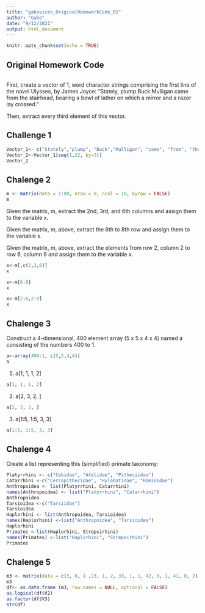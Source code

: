 ```yaml
---
title: "gabovicen_OriginalHomeworkCode_01"
author: "Gabo"
date: "9/12/2021"
output: html_document
---
```


```r
knitr::opts_chunk$set(echo = TRUE)
```

## Original Homework Code



```r
```

First, create a vector of 1, word character strings comprising the first line of the novel Ulysses, by James Joyce: “Stately, plump Buck Mulligan came from the stairhead, bearing a bowl of lather on which a mirror and a razor lay crossed.”

Then, extract every third element of this vector.

## Challenge 1

```r
Vector_1<- c("Stately","plump", "Buck","Mulligan", "came", "from", "the", "stairhead", "bearing", "a", "bowl", "of", "lather", "on", "which", "a", "mirror", "and", "a", "razor", "lay", "crossed")
Vector_2<-Vector_1[seq(1,22, by=3)]
Vector_2
```

## Chalenge 2

```r
m <- matrix(data = 1:80, nrow = 8, ncol = 10, byrow = FALSE)
m
```


Given the matrix, m, extract the 2nd, 3rd, and 6th columns and assign them to the variable x.

Given the matrix, m, above, extract the 6th to 8th row and assign them to the variable x.

Given the matrix, m, above, extract the elements from row 2, column 2 to row 6, column 9 and assign them to the variable x.


```r
x<-m[,c(2,3,6)]
x
```
```r
x<-m[6:8]
x
```
```r
x<-m[2:6,2:9]
x
```

## Chalenge 3

Construct a 4-dimensional, 400 element array (5 x 5 x 4 x 4) named a consisting of the numbers 400 to 1.

```r
a<-array(400:1, c(5,5,4,4))
a
```

1) a[1, 1, 1, 2]

```r
a[1, 1, 1, 2]
```

2) a[2, 3, 2, ]

```r
a[2, 3, 2, ]
```

3) a[1:5, 1:5, 3, 3]

```r
a[1:5, 1:5, 3, 3]
```

## Chalenge 4

Create a list representing this (simplified) primate taxonomy:

```r
Platyrrhini <- c("Cebidae", "Atelidae", "Pitheciidae")
Catarrhini <-c("Cercopithecidae", "Hylobatidae", "Hominidae")
Anthropoidea <- list(Platyrrhini, Catarrhini)
names(Anthropoidea) <- list("Platyrrhini", "Catarrhini")
Anthropoidea
Tarsioidea <-c("Tarsiidae")
Tarsioidea
Haplorhini <- list(Anthropoidea, Tarsioidea)
names(Haplorhini) <-list("Anthropoidea", "Tarsioidea")
Haplorhini
Primates <-list(Haplorhini, Strepsirhini)
names(Primates) <-list("Haplorhini", "Strepsirhini")
Primates
```

## Chalenge 5

```r
m3 <- matrix(data = c(3, 0, 1 ,23, 1, 2, 33, 1, 1, 42, 0, 1, 41, 0, 2), nrow = 5, ncol = 3, byrow = TRUE)
m3
df<- as.data.frame (m3, row.names = NULL, optional = FALSE)
as.logical(df$V2)
as.factor(df$V3)
str(df)
```

